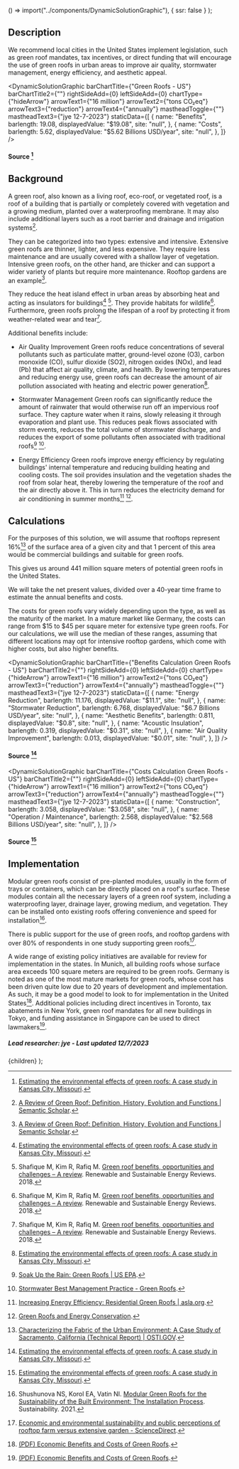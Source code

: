 

  () => import("../components/DynamicSolutionGraphic"),
  { ssr: false }
);


## Description

We recommend local cities in the United States implement legislation, such as green roof mandates, tax incentives, or direct funding that will encourage the use of green roofs in urban areas to improve air quality, stormwater management, energy efficiency, and aesthetic appeal.

<DynamicSolutionGraphic
  barChartTitle={"Green Roofs - US"}
  barChartTitle2={""}
  rightSideAdd={0}
  leftSideAdd={0}
  chartType={"hideArrow"}
  arrowText1={"16 million"}
  arrowText2={"tons CO₂eq"}
  arrowText3={"reduction"}
  arrowText4={"annually"}
  mastheadToggle={""}
  mastheadText3={"jye 12-7-2023"}
  staticData={[
    {
      name: "Benefits",
      barlength: 19.08,
      displayedValue: "$19.08",
      site: "null",
    },
    {
      name: "Costs",
      barlength: 5.62,
      displayedValue: "$5.62 Billions USD/year",
      site: "null",
    },
  ]}
/>
#### Source [^"1"]

## Background

A green roof, also known as a living roof, eco-roof, or vegetated roof, is a roof of a building that is partially or completely covered with vegetation and a growing medium, planted over a waterproofing membrane. It may also include additional layers such as a root barrier and drainage and irrigation systems[^"13"].

They can be categorized into two types: extensive and intensive. Extensive green roofs are thinner, lighter, and less expensive. They require less maintenance and are usually covered with a shallow layer of vegetation. Intensive green roofs, on the other hand, are thicker and can support a wider variety of plants but require more maintenance. Rooftop gardens are an example[^"13"].

They reduce the heat island effect in urban areas by absorbing heat and acting as insulators for buildings[^"1"] [^"14"]. They provide habitats for wildlife[^"14"]. Furthermore, green roofs prolong the lifespan of a roof by protecting it from weather-related wear and tear[^"14"].

Additional benefits include:

- Air Quality Improvement
  Green roofs reduce concentrations of several pollutants such as particulate matter, ground-level ozone (O3), carbon monoxide (CO), sulfur dioxide (SO2), nitrogen oxides (NOx), and lead (Pb) that affect air quality, climate, and health. By lowering temperatures and reducing energy use, green roofs can decrease the amount of air pollution associated with heating and electric power generation[^"1"].

- Stormwater Management
  Green roofs can significantly reduce the amount of rainwater that would otherwise run off an impervious roof surface. They capture water when it rains, slowly releasing it through evaporation and plant use. This reduces peak flows associated with storm events, reduces the total volume of stormwater discharge, and reduces the export of some pollutants often associated with traditional roofs[^"3"] [^"4"].

- Energy Efficiency
  Green roofs improve energy efficiency by regulating buildings' internal temperature and reducing building heating and cooling costs. The soil provides insulation and the vegetation shades the roof from solar heat, thereby lowering the temperature of the roof and the air directly above it. This in turn reduces the electricity demand for air conditioning in summer months[^"5"] [^"6"].

## Calculations

For the purposes of this solution, we will assume that rooftops represent 16%[^"18"] of the surface area of a given city and that 1 percent of this area would be commercial buildings and suitable for green roofs.

This gives us around 441 million square meters of potential green roofs in the United States.

We will take the net present values, divided over a 40-year time frame to estimate the annual benefits and costs.

The costs for green roofs vary widely depending upon the type, as well as the maturity of the market. In a mature market like Germany, the costs can range from $15 to $45 per square meter for extensive type green roofs. For our calculations, we will use the median of these ranges, assuming that different locations may opt for intensive rooftop gardens, which come with higher costs, but also higher benefits.

<DynamicSolutionGraphic
  barChartTitle={"Benefits Calculation Green Roofs - US"}
  barChartTitle2={""}
  rightSideAdd={0}
  leftSideAdd={0}
  chartType={"hideArrow"}
  arrowText1={"16 million"}
  arrowText2={"tons CO₂eq"}
  arrowText3={"reduction"}
  arrowText4={"annually"}
  mastheadToggle={""}
  mastheadText3={"jye 12-7-2023"}
  staticData={[
    {
      name: "Energy Reduction",
      barlength: 11.176,
      displayedValue: "$11.1",
      site: "null",
    },
    {
      name: "Stormwater Reduction",
      barlength: 6.768,
      displayedValue: "$6.7 Billions USD/year",
      site: "null",
    },
    {
      name: "Aesthetic Benefits",
      barlength: 0.811,
      displayedValue: "$0.8",
      site: "null",
    },
    {
      name: "Acoustic Insulation",
      barlength: 0.319,
      displayedValue: "$0.31",
      site: "null",
    },
    {
      name: "Air Quality Improvement",
      barlength: 0.013,
      displayedValue: "$0.01",
      site: "null",
    },
  ]}
/>
#### Source [^"1"]

<DynamicSolutionGraphic
  barChartTitle={"Costs Calculation Green Roofs - US"}
  barChartTitle2={""}
  rightSideAdd={0}
  leftSideAdd={0}
  chartType={"hideArrow"}
  arrowText1={"16 million"}
  arrowText2={"tons CO₂eq"}
  arrowText3={"reduction"}
  arrowText4={"annually"}
  mastheadToggle={""}
  mastheadText3={"jye 12-7-2023"}
  staticData={[
    {
      name: "Construction",
      barlength: 3.058,
      displayedValue: "$3.058",
      site: "null",
    },
    {
      name: "Operation / Maintenance",
      barlength: 2.568,
      displayedValue: "$2.568 Billions USD/year",
      site: "null",
    },
  ]}
/>
#### Source [^"1"]

## Implementation

Modular green roofs consist of pre-planted modules, usually in the form of trays or containers, which can be directly placed on a roof's surface. These modules contain all the necessary layers of a green roof system, including a waterproofing layer, drainage layer, growing medium, and vegetation. They can be installed onto existing roofs offering convenience and speed for installation[^"15"].

There is public support for the use of green roofs, and rooftop gardens with over 80% of respondents in one study supporting green roofs[^"19"].

A wide range of existing policy initiatives are available for review for implementation in the states. In Munich, all building roofs whose surface area exceeds 100 square meters are required to be green roofs. Germany is noted as one of the most mature markets for green roofs, whose cost has been driven quite low due to 20 years of development and implementation. As such, it may be a good model to look to for implementation in the United States[^"11"]. Additional policies including direct incentives in Toronto, tax abatements in New York, green roof mandates for all new buildings in Tokyo, and funding assistance in Singapore can be used to direct lawmakers[^"11"].

##### Lead researcher: jye - Last updated 12/7/2023

[^"1"]: [Estimating the environmental effects of green roofs: A case study in Kansas City, Missouri](https://www.epa.gov/sites/default/files/2018-09/documents/greenroofs_casestudy_kansascity.pdf).
[^"2"]: [Green Roof Heat Transfer and Thermal Performance Analysis](http://www.cmu.edu/environment/campus-green-design/green-roofs/documents/heat-transfer-and-thermal-performance-analysis.pdf).
[^"3"]: [Soak Up the Rain: Green Roofs | US EPA](https://www.epa.gov/soakuptherain/soak-rain-green-roofs).
[^"4"]: [Stormwater Best Management Practice - Green Roofs](https://www.epa.gov/system/files/documents/2021-11/bmp-green-roofs.pdf).
[^"5"]: [Increasing Energy Efficiency: Residential Green Roofs | asla.org](https://www.asla.org/residentialgreenroofs.aspx).
[^"6"]: [Green Roofs and Energy Conservation](https://livingroofs.org/energy-conservation/).
[^"7"]: [Commercial buildings U.S. by year constructed | Statista](https://www.statista.com/statistics/936960/number-of-commercial-buildings-in-the-us-by-year-constructed/).
[^"8"]: [Commercial buildings U.S. by year constructed | Statista](https://www.statista.com/statistics/936960/number-of-commercial-buildings-in-the-us-by-year-constructed/).
[^"9"]: [Green roofs are saving green dollars - Spartan Newsroom](https://news.jrn.msu.edu/2023/10/green-roofs-are-saving-green-dollars/).
[^"10"]: [Sustainable green roofs: a comprehensive review of influential factors | SpringerLink](https://link.springer.com/article/10.1007/s11356-022-23405-x).
[^"11"]: [(PDF) Economic Benefits and Costs of Green Roofs](https://www.researchgate.net/publication/323620867_Economic_Benefits_and_Costs_of_Green_Roofs).
[^"12"]: [Economic and environmental sustainability and public perceptions of rooftop farm versus extensive garden - ScienceDirect](https://www.sciencedirect.com/science/article/abs/pii/S0360132318306048).
[^"13"]: [A Review of Green Roof: Definition, History, Evolution and Functions | Semantic Scholar](https://www.semanticscholar.org/paper/A-Review-of-Green-Roof%3A-Definition%2C-History%2C-and-Abass-Ismail/1b0cc7e6583d6aea6a0f5696fc28348730121877).
[^"14"]: Shafique M, Kim R, Rafiq M. [Green roof benefits, opportunities and challenges – A review](https://www.sciencedirect.com/science/article/abs/pii/S136403211830217X?via%3Dihub). Renewable and Sustainable Energy Reviews. 2018.
[^"15"]: Shushunova NS, Korol EA, Vatin NI. [Modular Green Roofs for the Sustainability of the Built Environment: The Installation Process](https://www.mdpi.com/2071-1050/13/24/13749). Sustainability. 2021.
[^"16"]: [U.S. Cities Factsheet | Center for Sustainable Systems](https://css.umich.edu/publications/factsheets/built-environment/us-cities-factsheet#:~:text=Urban%20land%20area%20is%20106%2C386,more%20than%20double%20by%202060.&text=The%20average%20population%20density%20of,94%20people%20per%20square%20mile.).
[^"17"]: [Analyzing the land cover of an urban environment using high-resolution orthophotos | HEATISLAND](<https://dx.doi.org/10.1016/S0169-2046(02)00165-2>).
[^"18"]: [Characterizing the Fabric of the Urban Environment: A Case Study of Sacramento, California (Technical Report) | OSTI.GOV](https://www.osti.gov/biblio/764362).
[^"19"]: [Economic and environmental sustainability and public perceptions of rooftop farm versus extensive garden - ScienceDirect](https://www.sciencedirect.com/science/article/abs/pii/S0360132318306048).

  <SolutionDropdown problem={problem} solution={solution}>
    {children}
  </SolutionDropdown>
);
